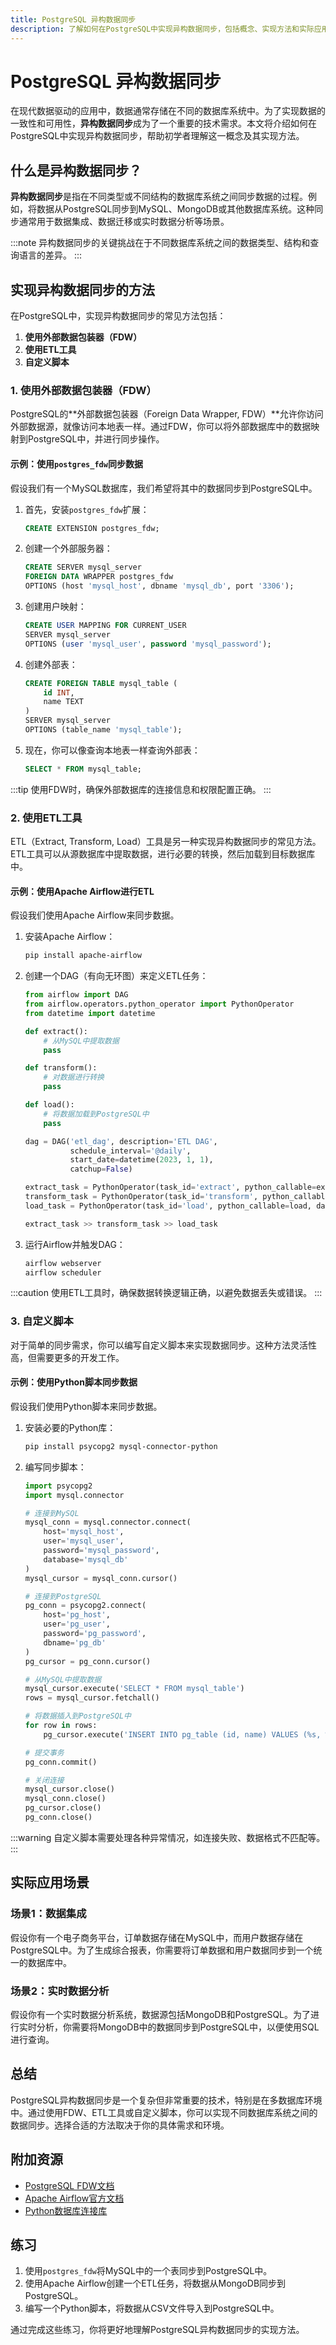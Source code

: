 ```yaml
---
title: PostgreSQL 异构数据同步
description: 了解如何在PostgreSQL中实现异构数据同步，包括概念、实现方法和实际应用场景。
---
```


# PostgreSQL 异构数据同步

在现代数据驱动的应用中，数据通常存储在不同的数据库系统中。为了实现数据的一致性和可用性，**异构数据同步**成为了一个重要的技术需求。本文将介绍如何在PostgreSQL中实现异构数据同步，帮助初学者理解这一概念及其实现方法。

## 什么是异构数据同步？

**异构数据同步**是指在不同类型或不同结构的数据库系统之间同步数据的过程。例如，将数据从PostgreSQL同步到MySQL、MongoDB或其他数据库系统。这种同步通常用于数据集成、数据迁移或实时数据分析等场景。

:::note
异构数据同步的关键挑战在于不同数据库系统之间的数据类型、结构和查询语言的差异。
:::

## 实现异构数据同步的方法

在PostgreSQL中，实现异构数据同步的常见方法包括：

1. **使用外部数据包装器（FDW）**
2. **使用ETL工具**
3. **自定义脚本**

### 1. 使用外部数据包装器（FDW）

PostgreSQL的**外部数据包装器（Foreign Data Wrapper, FDW）**允许你访问外部数据源，就像访问本地表一样。通过FDW，你可以将外部数据库中的数据映射到PostgreSQL中，并进行同步操作。

#### 示例：使用`postgres_fdw`同步数据

假设我们有一个MySQL数据库，我们希望将其中的数据同步到PostgreSQL中。

1. 首先，安装`postgres_fdw`扩展：

   ```sql
   CREATE EXTENSION postgres_fdw;
   ```

2. 创建一个外部服务器：

   ```sql
   CREATE SERVER mysql_server
   FOREIGN DATA WRAPPER postgres_fdw
   OPTIONS (host 'mysql_host', dbname 'mysql_db', port '3306');
   ```

3. 创建用户映射：

   ```sql
   CREATE USER MAPPING FOR CURRENT_USER
   SERVER mysql_server
   OPTIONS (user 'mysql_user', password 'mysql_password');
   ```

4. 创建外部表：

   ```sql
   CREATE FOREIGN TABLE mysql_table (
       id INT,
       name TEXT
   )
   SERVER mysql_server
   OPTIONS (table_name 'mysql_table');
   ```

5. 现在，你可以像查询本地表一样查询外部表：

   ```sql
   SELECT * FROM mysql_table;
   ```

:::tip
使用FDW时，确保外部数据库的连接信息和权限配置正确。
:::

### 2. 使用ETL工具

ETL（Extract, Transform, Load）工具是另一种实现异构数据同步的常见方法。ETL工具可以从源数据库中提取数据，进行必要的转换，然后加载到目标数据库中。

#### 示例：使用Apache Airflow进行ETL

假设我们使用Apache Airflow来同步数据。

1. 安装Apache Airflow：

   ```bash
   pip install apache-airflow
   ```

2. 创建一个DAG（有向无环图）来定义ETL任务：

   ```python
   from airflow import DAG
   from airflow.operators.python_operator import PythonOperator
   from datetime import datetime

   def extract():
       # 从MySQL中提取数据
       pass

   def transform():
       # 对数据进行转换
       pass

   def load():
       # 将数据加载到PostgreSQL中
       pass

   dag = DAG('etl_dag', description='ETL DAG',
             schedule_interval='@daily',
             start_date=datetime(2023, 1, 1),
             catchup=False)

   extract_task = PythonOperator(task_id='extract', python_callable=extract, dag=dag)
   transform_task = PythonOperator(task_id='transform', python_callable=transform, dag=dag)
   load_task = PythonOperator(task_id='load', python_callable=load, dag=dag)

   extract_task >> transform_task >> load_task
   ```

3. 运行Airflow并触发DAG：

   ```bash
   airflow webserver
   airflow scheduler
   ```

:::caution
使用ETL工具时，确保数据转换逻辑正确，以避免数据丢失或错误。
:::

### 3. 自定义脚本

对于简单的同步需求，你可以编写自定义脚本来实现数据同步。这种方法灵活性高，但需要更多的开发工作。

#### 示例：使用Python脚本同步数据

假设我们使用Python脚本来同步数据。

1. 安装必要的Python库：

   ```bash
   pip install psycopg2 mysql-connector-python
   ```

2. 编写同步脚本：

   ```python
   import psycopg2
   import mysql.connector

   # 连接到MySQL
   mysql_conn = mysql.connector.connect(
       host='mysql_host',
       user='mysql_user',
       password='mysql_password',
       database='mysql_db'
   )
   mysql_cursor = mysql_conn.cursor()

   # 连接到PostgreSQL
   pg_conn = psycopg2.connect(
       host='pg_host',
       user='pg_user',
       password='pg_password',
       dbname='pg_db'
   )
   pg_cursor = pg_conn.cursor()

   # 从MySQL中提取数据
   mysql_cursor.execute('SELECT * FROM mysql_table')
   rows = mysql_cursor.fetchall()

   # 将数据插入到PostgreSQL中
   for row in rows:
       pg_cursor.execute('INSERT INTO pg_table (id, name) VALUES (%s, %s)', row)

   # 提交事务
   pg_conn.commit()

   # 关闭连接
   mysql_cursor.close()
   mysql_conn.close()
   pg_cursor.close()
   pg_conn.close()
   ```

:::warning
自定义脚本需要处理各种异常情况，如连接失败、数据格式不匹配等。
:::

## 实际应用场景

### 场景1：数据集成

假设你有一个电子商务平台，订单数据存储在MySQL中，而用户数据存储在PostgreSQL中。为了生成综合报表，你需要将订单数据和用户数据同步到一个统一的数据库中。

### 场景2：实时数据分析

假设你有一个实时数据分析系统，数据源包括MongoDB和PostgreSQL。为了进行实时分析，你需要将MongoDB中的数据同步到PostgreSQL中，以便使用SQL进行查询。

## 总结

PostgreSQL异构数据同步是一个复杂但非常重要的技术，特别是在多数据库环境中。通过使用FDW、ETL工具或自定义脚本，你可以实现不同数据库系统之间的数据同步。选择合适的方法取决于你的具体需求和环境。

## 附加资源

- [PostgreSQL FDW文档](https://www.postgresql.org/docs/current/postgres-fdw.html)
- [Apache Airflow官方文档](https://airflow.apache.org/docs/)
- [Python数据库连接库](https://docs.python.org/3/library/sqlite3.html)

## 练习

1. 使用`postgres_fdw`将MySQL中的一个表同步到PostgreSQL中。
2. 使用Apache Airflow创建一个ETL任务，将数据从MongoDB同步到PostgreSQL。
3. 编写一个Python脚本，将数据从CSV文件导入到PostgreSQL中。

通过完成这些练习，你将更好地理解PostgreSQL异构数据同步的实现方法。